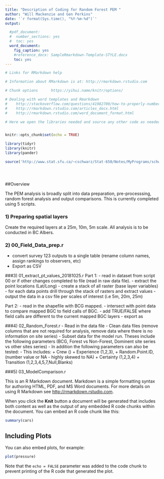 ---
title: "Description of Coding for Random Forest PEM "
author: "Will Mackenzie and Gen Perkins"
date: '`r format(Sys.time(), "%Y-%m-%d")`'
output:

  #pdf_document:
  #  number_sections: yes
  #  toc: yes
  word_document:
    fig_caption: yes
    #reference_docx: SampleRmarkdown-Template-STYLE.docx
    toc: yes
---


```{r setup, include=FALSE}

# Links for RMarkdown help

# Information about RMarkdown is at: http://rmarkdown.rstudio.com

# Chunk options      https://yihui.name/knitr/options/

# Dealing with word templates and Rmarkdown
#    http://stackoverflow.com/questions/41982700/how-to-properly-number-headings-in-word-from-a-rmarkdown-document
#    http://rmarkdown.rstudio.com/articles_docx.html   
#    http://rmarkdown.rstudio.com/word_document_format.html

# Here we open the libraries needed and source any other code as needed


knitr::opts_chunk$set(echo = TRUE)

library(tidyr)
library(knitr)
library(pander)

source('http://www.stat.sfu.ca/~cschwarz/Stat-650/Notes/MyPrograms/schwarz.functions.r')





```

##Overview 

The PEM analysis is broadly split into data preparation, pre-processsing, random forest analysis and output comparisons. 
This is currently completed using 5 scripts. 


### 1) Preparing spatial layers 

Create the required layers at a 25m, 10m, 5m scale. All analysis is to be conducted in BC Albers.


### 2) 00_Field_Data_prep.r 
- convert survey 123 outputs to a single table (rename column names, assign rankings to observers, etc) 
- Export as CSV


###3) 01_extract_pt_values_20181025.r
Part 1: 
- read in dataset from script 00 or if other changes completed to file (read in raw data file). 
- extract the point locations (Lat/Long) 
- create a stack of all raster (base layer variables) 
- for each data points drill through the stack of rasters and extract values 
- output the data in a csv file per scales of interest (i.e 5m, 20m, 25m)

Part 2: 
- read in the shapefile with BCG mapped. 
- intersect with point data to compare mapped BGC to field calls of BGC. 
- add TRUE/FALSE where field calls are different to the current mapped BGC layers
- export as 


###4) 02_Random_Forest.r
-  Read in the data file 
-  Clean data files (remove columns that are not required for analysis, remove data where there is no information on site series)
- Subset data for the model run. Theses include the following parameters 
(BCG, Forest vs Non-Forest, Dominent site series vs other sites series) 
- In addition the following parameters can also be tested: 
    - This includes: 
    + Crew () 
    + Experience (1,2,3),
    + Random.Point.ID, (number value or NA - highly skewed to NA)
    + Certainty (1,2,3,4) 
    + Transition (1,2,3,4,5,7,Null,Blanks)



###5) 03_ModelComparison.r


This is an R Markdown document. Markdown is a simple formatting syntax for authoring HTML, PDF, and MS Word documents. For more details on using R Markdown see <http://rmarkdown.rstudio.com>.

When you click the **Knit** button a document will be generated that includes both content as well as the output of any embedded R code chunks within the document. You can embed an R code chunk like this:

```{r cars}
summary(cars)
```

## Including Plots

You can also embed plots, for example:

```{r pressure, echo=FALSE}
plot(pressure)
```

Note that the `echo = FALSE` parameter was added to the code chunk to prevent printing of the R code that generated the plot.
